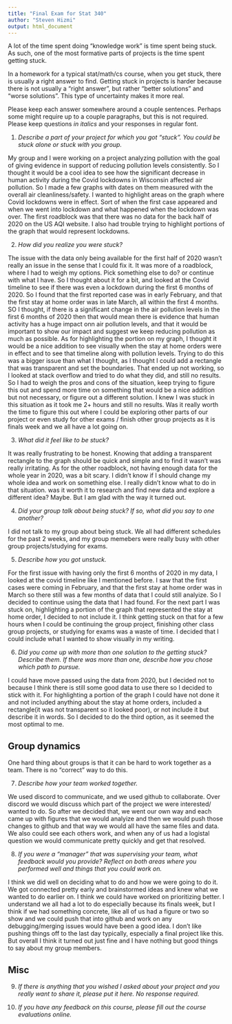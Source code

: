 ---
title: "Final Exam for Stat 340"
author: "Steven Hizmi"
output: html_document
---

A lot of the time spent doing "knowledge work" is time spent being stuck.  As such, one of the most formative parts of projects is the time spent getting stuck. 

In a homework for a typical stat/math/cs course, when you get stuck, there is usually a right answer to find.  Getting stuck in projects is harder because there is not usually a "right answer", but rather "better solutions" and "worse solutions".  This type of uncertainty makes it more real.  

Please keep each answer somewhere around a couple sentences.  Perhaps some might require up to a couple paragraphs, but this is not required. Please keep questions *in italics* and your responses in regular font. 

1) *Describe a part of your project for which you got "stuck".  You could be stuck alone or stuck with you group.*
 
  My group and I were working on a project analyzing pollution with the goal of giving evidence in support of reducing pollution levels consistently. So I thought it would be a cool idea to see how the significant decrease in human activity during the Covid lockdowns in Wisconsin affected air pollution. So I made a few graphs with dates on them measured with the overall air cleanliness/safety. I wanted to highlight areas on the graph where Covid lockdowns were in effect. Sort of when the first case appeared and when we went into lockdown and what happened when the lockdown was over. The first roadblock was that there was no data for the back half of 2020 on the US AQI website. I also had trouble trying to highlight portions of the graph that would represent lockdowns. 

2)  *How did you realize you were stuck?*

  The issue with the data only being available for the first half of 2020 wasn't really an issue in the sense that I could fix it. It was more of a roadblock, where I had to weigh my options. Pick something else to do? or continue with what I have. So I thought about it for a bit, and looked at the Covid timeline to see if there was even a lockdown during the first 6 months of 2020. So I found that the first reported case was in early February, and that the first stay at home order was in late March, all within the first 4 months. SO I thought, if there is a significant change in the air pollution levels in the first 6 months of 2020 then that would mean there is evidence that human activity has a huge impact onn air pollution levels, and that it would be important to show our impact and suggest we keep reducing pollution as much as possible. As for highlighting the portion on my graph, I thought it would be a nice addition to see visually when the stay at home orders were in effect and to see that timeline along with pollution levels. Trying to do this was a bigger issue than what I thought, as I thought I could add a rectangle that was transparent and set the boundaries. That ended up not working, so I looked at stack overflow and tried to do what they did, and still no results. So I had to weigh the pros and cons of the situation, keep trying to figure this out and spend more time on something that would be a nice addition but not necessary, or figure out a different solution. I knew I was stuck in this situation as it took me 2+ hours and still no results. Was it really worth the time to figure this out where I could be exploring other parts of our project or even study for other exams / finish other group projects as it is finals week and we all have a lot going on.

3) *What did it feel like to be stuck?  *
  
  It was really frustrating to be honest. Knowing that adding a transparent rectangle to the graph should be quick and simple and to find it wasn't was really irritating. As for the other roadblock, not having enough data for the whole year in 2020, was a bit scary. I didn't know if I should change my whole idea and work on something else. I really didn't know what to do in that situation. was it worth it to research and find new data and explore a different idea? Maybe. But I am glad with the way it turned out.

4)  *Did your group talk about being stuck?  If so, what did you say to one another?*

  I did not talk to my group about being stuck. We all had different schedules for the past 2 weeks, and my group memebers were really busy with other group projects/studying for exams.

5)  *Describe how you got unstuck. *
  
  For the first issue with having only the first 6 months of 2020 in my data, I looked at the covid timeline like I mentioned before. I saw that the first cases were coming in February, and that the first stay at home order was in March so there still was a few months of data that I could still analyize. So I decided to continue using the data that I had found. For the next part I was stuck on, highlighting a portion of the graph that represented the stay at home order, I decided to not include it. I think getting stuck on that for a few hours when I could be continuing the group project, finishing other class group projects, or studying for exams was a waste of time. I decided that I could include what I wanted to show visually in my writing.

6)  *Did you come up with more than one solution to the getting stuck?  Describe them.  If there was more than one, describe how you chose which path to pursue.*

  I could have move passed using the data from 2020, but I decided not to because I think there is still some good data to use there so I decided to stick with it. For highlighting a portion of the graph I could have not done it and not included anything about the stay at home orders, included a rectangle(it was not transparent so it looked poor), or not include it but describe it in words. So I decided to do the third option, as it seemed the most optimal to me.

## Group dynamics

One hard thing about groups is that it can be hard to work together as a team.  There is no "correct" way to do this.  

7)  *Describe how your team worked together. *
  
  We used discord to communicate, and we used github to collaborate. Over discord we would discuss which part of the project we were interested/ wanted to do. So after we decided that, we went our own way and each came up with figures that we would analyize and then we would push those changes to github and that way we would all have the same files and data. We also could see each others work, and when any of us had a logistal question we would communicate pretty quickly and get that resolved.

8)  *If you were a "manager" that was supervising your team, what feedback would you provide?  Reflect on both areas where you performed well and things that you could work on.  *
  
  I think we did well on deciding what to do and how we were going to do it. We got connected pretty early and brainstormed ideas and knew what we wanted to do earlier on. I think we could have worked on prioritizing better. I understand we all had a lot to do especially because its finals week, but I think if we had something concrete, like all of us had a figure or two so show and we could push that into github and work on any debugging/merging issues would have been a good idea. I don't like pushing things off to the last day typically, especially a final project like this. But overall I think it turned out just fine and I have nothing but good things to say about my group members.

## Misc 

9) *If there is anything that you wished I asked about your project and you really want to share it, please put it here.  No response required. *


10) *If you have any feedback on this course, please fill out the course evaluations online.* 
